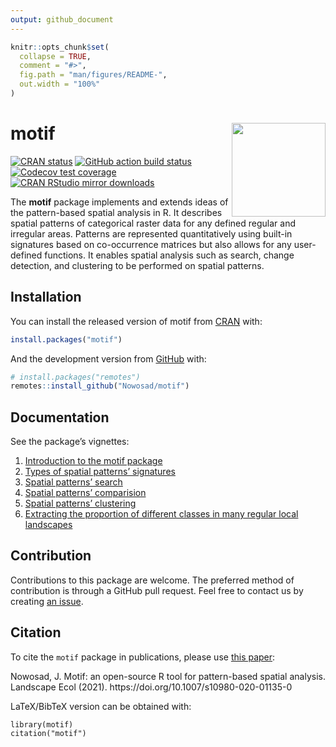 ```yaml
---
output: github_document
---
```


<!-- README.md is generated from README.Rmd. Please edit that file -->

```r
knitr::opts_chunk$set(
  collapse = TRUE,
  comment = "#>",
  fig.path = "man/figures/README-",
  out.width = "100%"
)
```

# motif <img src="man/figures/logo.png" align="right" width="150" />

<!-- badges: start -->
[![CRAN status](http://www.r-pkg.org/badges/version/motif)](https://cran.r-project.org/package=motif)
[![GitHub action build status](https://github.com/Nowosad/motif/workflows/pkgdown/badge.svg)](https://github.com/Nowosad/motif/actions)
[![Codecov test coverage](https://codecov.io/gh/Nowosad/motif/branch/master/graph/badge.svg)](https://codecov.io/gh/Nowosad/motif?branch=master)
[![CRAN RStudio mirror downloads](http://cranlogs.r-pkg.org/badges/motif)](https://cran.r-project.org/package=motif)
<!-- badges: end -->

The **motif** package implements and extends ideas of the pattern-based spatial analysis in R.
It describes spatial patterns of categorical raster data for any defined regular and irregular areas. 
Patterns are represented quantitatively using built-in signatures based on co-occurrence matrices but also allows for any user-defined functions. 
It enables spatial analysis such as search, change detection, and clustering to be performed on spatial patterns.

## Installation

You can install the released version of motif from [CRAN](https://CRAN.R-project.org) with:

``` r
install.packages("motif")
```

And the development version from [GitHub](https://github.com/) with:

``` r
# install.packages("remotes")
remotes::install_github("Nowosad/motif")
```

## Documentation

See the package's vignettes:

1. [Introduction to the motif package](https://nowosad.github.io/motif/articles/v1_intro.html)
2. [Types of spatial patterns' signatures](https://nowosad.github.io/motif/articles/v2_signatures.html)
3. [Spatial patterns' search](https://nowosad.github.io/motif/articles/v3_search.html)
4. [Spatial patterns' comparision](https://nowosad.github.io/motif/articles/v4_compare.html)
5. [Spatial patterns' clustering](https://nowosad.github.io/motif/articles/v5_cluster.html)
6. [Extracting the proportion of different classes in many regular local landscapes](https://nowosad.github.io/motif/articles/v6_composition.html)

## Contribution

Contributions to this package are welcome.
The preferred method of contribution is through a GitHub pull request. 
Feel free to contact us by creating [an issue](https://github.com/Nowosad/motif/issues). 

## Citation

To cite the `motif` package in publications, please use [this paper](https://doi.org/10.1007/s10980-020-01135-0):

Nowosad, J. Motif: an open-source R tool for pattern-based spatial analysis. Landscape Ecol (2021). https://doi.org/10.1007/s10980-020-01135-0

LaTeX/BibTeX version can be obtained with:
```
library(motif)
citation("motif")
```
